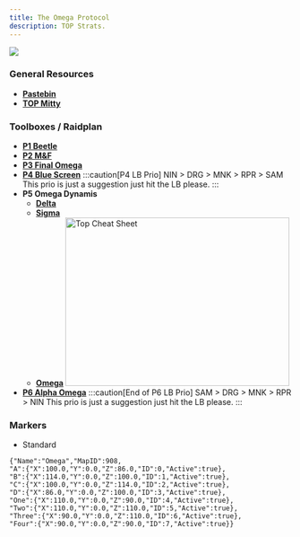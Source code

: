```yaml
---
title: The Omega Protocol
description: TOP Strats.
---
```



<img class="ulti-tooltip" src="/top.webp"/>

### General Resources ###
- <a href="https://pastebin.com/PyBmi5N4" target="_blank">**Pastebin**</a>
- <a href="http://tinyurl.com/topmitty" target="_blank">**TOP Mitty**</a>


### Toolboxes / Raidplan ###
- <a href="https://ff14.toolboxgaming.space/?id=758088204654761&preview=1" target="_blank">**P1 Beetle**</a>
- <a href="https://ff14.toolboxgaming.space/?id=324285310725761&preview=1" target="_blank">**P2 M&F**</a>
- <a href="https://ff14.toolboxgaming.space/?id=243183080764761&preview=1" target="_blank">**P3 Final Omega**</a>
- <a href="https://ff14.toolboxgaming.space/?id=595188367474761&preview=1" target="_blank">**P4 Blue Screen**</a>
:::caution[P4 LB Prio]
NIN > DRG > MNK > RPR > SAM
This prio is just a suggestion just hit the LB please.
:::
- **P5 Omega Dynamis**
    - <a href="https://ff14.toolboxgaming.space/?id=732288275415761&preview=1" target="_blank">**Delta**</a>
    - <a href="https://ff14.toolboxgaming.space/?id=107380954136761&preview=1" target="_blank">**Sigma**</a>
    - <a href="https://ff14.toolboxgaming.space/?id=078384491946761&preview=1" target="_blank">**Omega**</a>
    <img
        src="/topcheatsheet.png"
        width="400"
        height="300"
        decoding="async"
        loading="lazy"
        alt="Top Cheat Sheet"
        onclick="window.open('/topcheatsheet.png')"
        target="_blank"
        style="cursor:pointer;"
        />
- <a href="https://ff14.toolboxgaming.space/?id=829484027197761&preview=1" target="_blank">**P6 Alpha Omega**</a>
:::caution[End of P6 LB Prio]
SAM > DRG > MNK > RPR > NIN
This prio is just a suggestion just hit the LB please.
:::

### Markers ###

- Standard

```
{"Name":"Omega","MapID":908,
"A":{"X":100.0,"Y":0.0,"Z":86.0,"ID":0,"Active":true},
"B":{"X":114.0,"Y":0.0,"Z":100.0,"ID":1,"Active":true},
"C":{"X":100.0,"Y":0.0,"Z":114.0,"ID":2,"Active":true},
"D":{"X":86.0,"Y":0.0,"Z":100.0,"ID":3,"Active":true},
"One":{"X":110.0,"Y":0.0,"Z":90.0,"ID":4,"Active":true},
"Two":{"X":110.0,"Y":0.0,"Z":110.0,"ID":5,"Active":true},
"Three":{"X":90.0,"Y":0.0,"Z":110.0,"ID":6,"Active":true},
"Four":{"X":90.0,"Y":0.0,"Z":90.0,"ID":7,"Active":true}}
```
